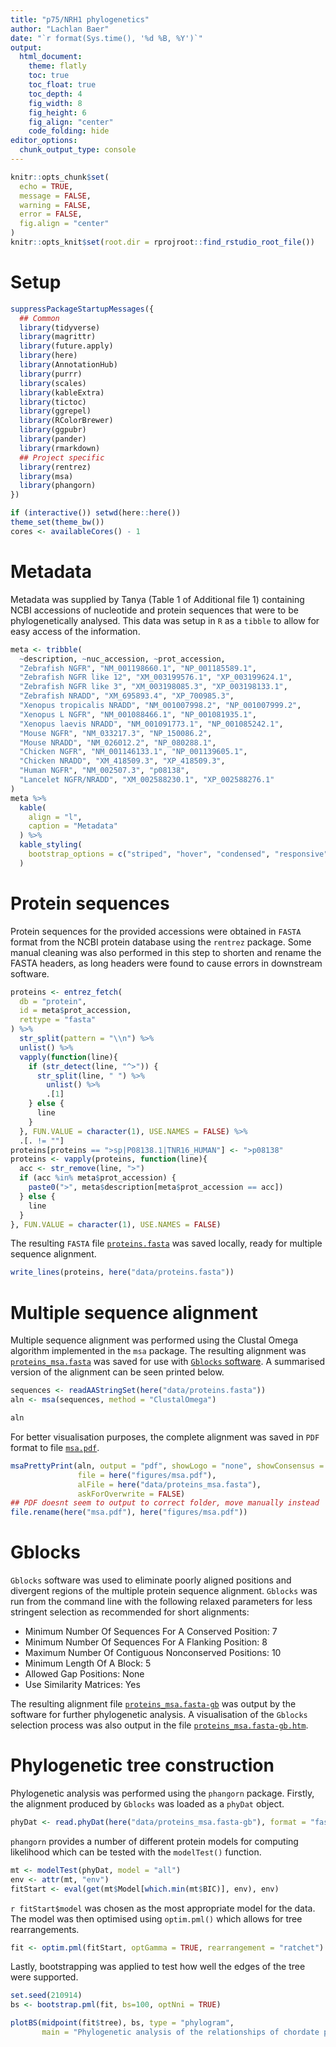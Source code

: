 ```yaml
---
title: "p75/NRH1 phylogenetics"
author: "Lachlan Baer"
date: "`r format(Sys.time(), '%d %B, %Y')`"
output:
  html_document:
    theme: flatly
    toc: true
    toc_float: true
    toc_depth: 4
    fig_width: 8
    fig_height: 6
    fig_align: "center"
    code_folding: hide
editor_options: 
  chunk_output_type: console
---
```


```r
knitr::opts_chunk$set(
  echo = TRUE,
  message = FALSE,
  warning = FALSE,
  error = FALSE, 
  fig.align = "center"
)
knitr::opts_knit$set(root.dir = rprojroot::find_rstudio_root_file())
```

# Setup 

```r
suppressPackageStartupMessages({
  ## Common
  library(tidyverse)
  library(magrittr)
  library(future.apply)
  library(here)
  library(AnnotationHub)
  library(purrr)
  library(scales)
  library(kableExtra)
  library(tictoc)
  library(ggrepel)
  library(RColorBrewer)
  library(ggpubr)
  library(pander)
  library(rmarkdown)
  ## Project specific
  library(rentrez)
  library(msa)
  library(phangorn)
})
```

```r
if (interactive()) setwd(here::here())
theme_set(theme_bw())
cores <- availableCores() - 1
```

# Metadata

Metadata was supplied by Tanya (Table 1 of Additional file 1) containing NCBI accessions of nucleotide and protein sequences that were to be phylogenetically analysed.
This data was setup in `R` as a `tibble` to allow for easy access of the information.

```r
meta <- tribble(
  ~description, ~nuc_accession, ~prot_accession,
  "Zebrafish NGFR", "NM_001198660.1", "NP_001185589.1",
  "Zebrafish NGFR like 12", "XM_003199576.1", "XP_003199624.1",
  "Zebrafish NGFR like 3", "XM_003198085.3", "XP_003198133.1",
  "Zebrafish NRADD", "XM_695893.4", "XP_700985.3",
  "Xenopus tropicalis NRADD", "NM_001007998.2", "NP_001007999.2",
  "Xenopus L NGFR", "NM_001088466.1", "NP_001081935.1",
  "Xenopus laevis NRADD", "NM_001091773.1", "NP_001085242.1",
  "Mouse NGFR", "NM_033217.3", "NP_150086.2",
  "Mouse NRADD", "NM_026012.2", "NP_080288.1",
  "Chicken NGFR", "NM_001146133.1", "NP_001139605.1",
  "Chicken NRADD", "XM_418509.3", "XP_418509.3",
  "Human NGFR", "NM_002507.3", "p08138",
  "Lancelet NGFR/NRADD", "XM_002588230.1", "XP_002588276.1"
)
meta %>%
  kable(
    align = "l",
    caption = "Metadata"
  ) %>%
  kable_styling(
    bootstrap_options = c("striped", "hover", "condensed", "responsive")
  )
```

# Protein sequences

Protein sequences for the provided accessions were obtained in `FASTA` format from the NCBI protein database using the `rentrez` package.
Some manual cleaning was also performed in this step to shorten and rename the FASTA headers, as long headers were found to cause errors in downstream software.

```r
proteins <- entrez_fetch(
  db = "protein",
  id = meta$prot_accession,
  rettype = "fasta"
) %>%
  str_split(pattern = "\\n") %>%
  unlist() %>%
  vapply(function(line){
    if (str_detect(line, "^>")) {
      str_split(line, " ") %>%
        unlist() %>%
        .[1]
    } else {
      line
    }
  }, FUN.VALUE = character(1), USE.NAMES = FALSE) %>%
  .[. != ""]
proteins[proteins == ">sp|P08138.1|TNR16_HUMAN"] <- ">p08138"
proteins <- vapply(proteins, function(line){
  acc <- str_remove(line, ">")
  if (acc %in% meta$prot_accession) {
    paste0(">", meta$description[meta$prot_accession == acc])
  } else {
    line
  }
}, FUN.VALUE = character(1), USE.NAMES = FALSE)
```

The resulting `FASTA` file [`proteins.fasta`](https://github.com/baerlachlan/210913_phylo_tanya/blob/master/data/proteins.fasta) was saved locally, ready for multiple sequence alignment.

```r
write_lines(proteins, here("data/proteins.fasta"))
```

# Multiple sequence alignment

Multiple sequence alignment was performed using the Clustal Omega algorithm implemented in the `msa` package.
The resulting alignment was [`proteins_msa.fasta`](https://github.com/baerlachlan/210913_phylo_tanya/blob/master/data/proteins_msa.fasta) was saved for use with [`Gblocks` software](http://molevol.cmima.csic.es/castresana/Gblocks.html).
A summarised version of the alignment can be seen printed below.

```r
sequences <- readAAStringSet(here("data/proteins.fasta"))
aln <- msa(sequences, method = "ClustalOmega")
```

```r
aln
```

For better visualisation purposes, the complete alignment was saved in `PDF` format to file [`msa.pdf`](https://github.com/baerlachlan/210913_phylo_tanya/blob/master/figures/msa.pdf).

```r
msaPrettyPrint(aln, output = "pdf", showLogo = "none", showConsensus = "none",
               file = here("figures/msa.pdf"),
               alFile = here("data/proteins_msa.fasta"),
               askForOverwrite = FALSE)
## PDF doesnt seem to output to correct folder, move manually instead
file.rename(here("msa.pdf"), here("figures/msa.pdf"))
```

# Gblocks

`Gblocks` software was used to eliminate poorly aligned positions and divergent regions of the multiple protein sequence alignment.
`Gblocks` was run from the command line with the following relaxed parameters for less stringent selection as recommended for short alignments:

- Minimum Number Of Sequences For A Conserved Position: 7
- Minimum Number Of Sequences For A Flanking Position: 8
- Maximum Number Of Contiguous Nonconserved Positions: 10
- Minimum Length Of A Block: 5
- Allowed Gap Positions: None
- Use Similarity Matrices: Yes

The resulting alignment file [`proteins_msa.fasta-gb`](https://github.com/baerlachlan/210913_phylo_tanya/blob/master/data/proteins_msa.fasta-gb) was output by the software for further phylogenetic analysis.
A visualisation of the `Gblocks` selection process was also output in the file [`proteins_msa.fasta-gb.htm`](https://github.com/baerlachlan/210913_phylo_tanya/blob/master/data/proteins_msa.fasta-gb.htm).

# Phylogenetic tree construction

Phylogenetic analysis was performed using the `phangorn` package.
Firstly, the alignment produced by `Gblocks` was loaded as a `phyDat` object.

```r
phyDat <- read.phyDat(here("data/proteins_msa.fasta-gb"), format = "fasta", type = "AA")
```

`phangorn` provides a number of different protein models for computing likelihood which can be tested with the `modelTest()` function.

```r
mt <- modelTest(phyDat, model = "all")
env <- attr(mt, "env")
fitStart <- eval(get(mt$Model[which.min(mt$BIC)], env), env)
```

`r fitStart$model` was chosen as the most appropriate model for the data.
The model was then optimised using `optim.pml()` which allows for tree rearrangements.

```r
fit <- optim.pml(fitStart, optGamma = TRUE, rearrangement = "ratchet")
```

Lastly, bootstrapping was applied to test how well the edges of the tree were supported.

```r
set.seed(210914)
bs <- bootstrap.pml(fit, bs=100, optNni = TRUE)
```

```r
plotBS(midpoint(fit$tree), bs, type = "phylogram",
       main = "Phylogenetic analysis of the relationships of chordate p75NTR and NRH genes")
```

